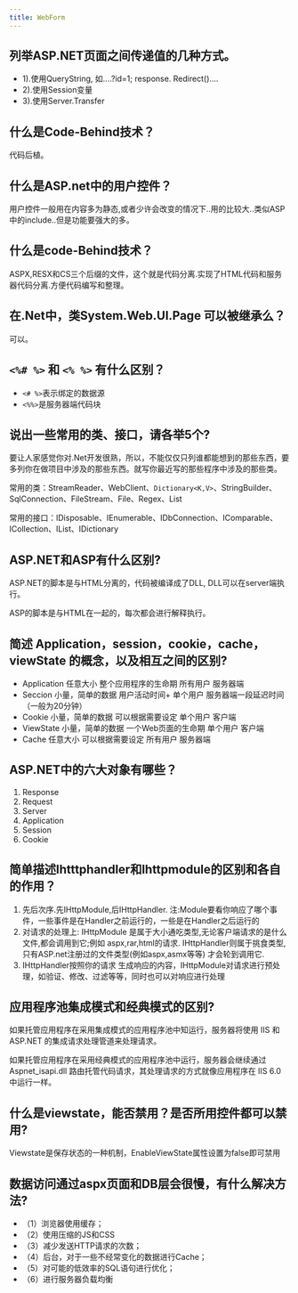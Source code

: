 ```yaml
---
title: WebForm
---
```


## 列举ASP.NET页面之间传递值的几种方式。

- 1).使用QueryString, 如....?id=1; response. Redirect()....
- 2).使用Session变量
- 3).使用Server.Transfer

## 什么是Code-Behind技术？

代码后植。

## 什么是ASP.net中的用户控件？

用户控件一般用在内容多为静态,或者少许会改变的情况下..用的比较大..类似ASP中的include..但是功能要强大的多。

## 什么是code-Behind技术？

ASPX,RESX和CS三个后缀的文件，这个就是代码分离.实现了HTML代码和服务器代码分离.方便代码编写和整理。

## 在.Net中，类System.Web.UI.Page 可以被继承么？

可以。

## `<%# %>` 和 `<% %>` 有什么区别？

- `<# %>`表示绑定的数据源
- `<%%>`是服务器端代码块

## 说出一些常用的类、接口，请各举5个?

要让人家感觉你对.Net开发很熟，所以，不能仅仅只列谁都能想到的那些东西，要多列你在做项目中涉及的那些东西。就写你最近写的那些程序中涉及的那些类。

常用的类：StreamReader、WebClient、`Dictionary<K,V>`、StringBuilder、SqlConnection、FileStream、File、Regex、List

常用的接口：IDisposable、IEnumerable、IDbConnection、IComparable、ICollection、IList、IDictionary

## ASP.NET和ASP有什么区别?

ASP.NET的脚本是与HTML分离的，代码被编译成了DLL, DLL可以在server端执行。

ASP的脚本是与HTML在一起的，每次都会进行解释执行。

## 简述 Application，session，cookie，cache，viewState 的概念，以及相互之间的区别?

- Application 任意大小 整个应用程序的生命期 所有用户 服务器端
- Seccion 小量，简单的数据 用户活动时间+ 单个用户 服务器端一段延迟时间（一般为20分钟）
- Cookie 小量，简单的数据 可以根据需要设定 单个用户 客户端
- ViewState 小量，简单的数据 一个Web页面的生命期 单个用户 客户端
- Cache 任意大小 可以根据需要设定 所有用户 服务器端

## ASP.NET中的六大对象有哪些？

1. Response
2. Request
3. Server
4. Application
5. Session
6. Cookie

## 简单描述Ihtttphandler和Ihttpmodule的区别和各自的作用？

1. 先后次序.先IHttpModule,后IHttpHandler. 注:Module要看你响应了哪个事件，一些事件是在Handler之前运行的，一些是在Handler之后运行的
2. 对请求的处理上:
   IHttpModule 是属于大小通吃类型,无论客户端请求的是什么文件,都会调用到它;例如 aspx,rar,html的请求.
   IHttpHandler则属于挑食类型,只有ASP.net注册过的文件类型(例如aspx,asmx等等) 才会轮到调用它.
3. IHttpHandler按照你的请求 生成响应的内容，IHttpModule对请求进行预处理，如验证、修改、过滤等等，同时也可以对响应进行处理

## 应用程序池集成模式和经典模式的区别?

如果托管应用程序在采用集成模式的应用程序池中知运行，服务器将使用 IIS 和 ASP.NET 的集成请求处理管道来处理请求。

如果托管应用程序在采用经典模式的应用程序池中运行，服务器会继续通过 Aspnet_isapi.dll 路由托管代码请求，其处理请求的方式就像应用程序在 IIS 6.0 中运行一样。

## 什么是viewstate，能否禁用？是否所用控件都可以禁用?

Viewstate是保存状态的一种机制，EnableViewState属性设置为false即可禁用

## 数据访问通过aspx页面和DB层会很慢，有什么解决方法?

- （1）浏览器使用缓存；
- （2）使用压缩的JS和CSS
- （3）减少发送HTTP请求的次数；
- （4）后台，对于一些不经常变化的数据进行Cache；
- （5）对可能的低效率的SQL语句进行优化；
- （6）进行服务器负载均衡

